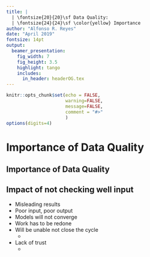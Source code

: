 ```yaml
---
title: |
  | \fontsize{20}{20}\sf Data Quality:
  | \fontsize{24}{24}\sf \color{yellow} Importance
author: "Alfonso R. Reyes"
date: "April 2019"
fontsize: 14pt
output:
  beamer_presentation:
    fig_width: 7
    fig_height: 3.5
    highlight: tango
    includes:
      in_header: headerOG.tex
---
```


```r
knitr::opts_chunk$set(echo = FALSE, 
                      warning=FALSE, 
                      message=FALSE,
                      comment = "#>"
                      )
options(digits=4)
```


# Importance of Data Quality

## Importance of Data Quality
\fullwidth{quality-large}
\vspace{1.2cm}
\textcolor{orange}
{\fontsize{10}{10}{\emph{\href{https://andrewsheppard.net/research/quality-citizen-science/}{Source:  Quality is a Verb by S. Andrew Sheppard, Loren Terveen}}}}



## Impact of not checking well input
* Misleading results
* Poor input, poor output
* Models will not converge
* Work has to be redone
* Will be unable not close the cycle
    * \textit{cannot improve what we don't know}
* Lack of trust
    * \emph{models get known to be unreliable}


